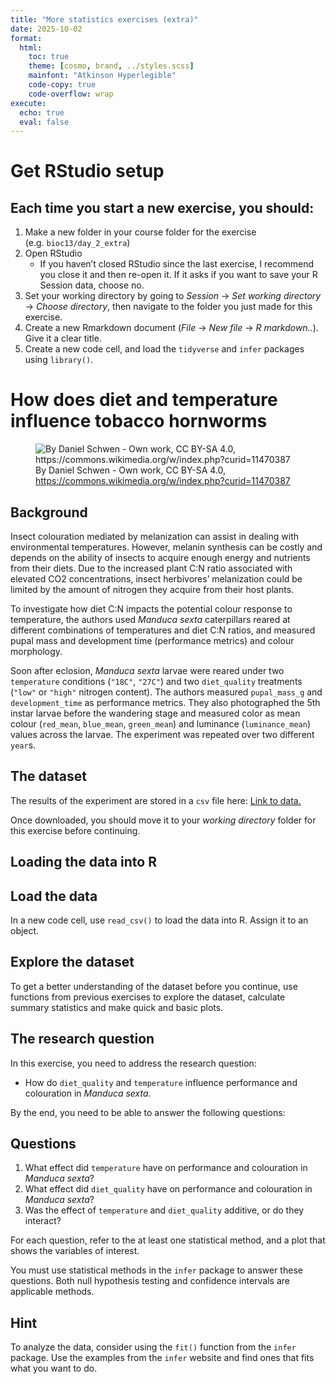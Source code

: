 ```yaml
---
title: "More statistics exercises (extra)"
date: 2025-10-02
format: 
  html:
    toc: true
    theme: [cosmo, brand, ../styles.scss]
    mainfont: "Atkinson Hyperlegible"
    code-copy: true
    code-overflow: wrap
execute:
  echo: true
  eval: false
---
```


# Get RStudio setup

::: {.callout-note appearance="default"}

## Each time you start a new exercise, you should:

1. Make a new folder in your course folder for the exercise (e.g. `bioc13/day_2_extra`)
2. Open RStudio
    - If you haven't closed RStudio since the last exercise, I recommend you close it and then re-open it. If it asks if you want to save your R Session data, choose no.
3. Set your working directory by going to *Session* -> *Set working directory* -> *Choose directory*, then navigate to the folder you just made for this exercise.
4. Create a new Rmarkdown document (*File* -> *New file* -> *R markdown..*). Give it a clear title.
5. Create a new code cell, and load the `tidyverse` and `infer` packages using `library()`.

:::




# **How does diet and temperature influence tobacco hornworms**

![By Daniel Schwen - Own work, CC BY-SA 4.0, [https://commons.wikimedia.org/w/index.php?curid=11470387](https://commons.wikimedia.org/w/index.php?curid=11470387)](https://upload.wikimedia.org/wikipedia/commons/thumb/a/a8/Tobacco_Hornworm_1.jpg/1080px-Tobacco_Hornworm_1.jpg)

## Background

Insect colouration mediated by melanization can assist in dealing with environmental temperatures. However, melanin synthesis can be costly and depends on the ability of insects to acquire enough energy and nutrients from their diets. Due to the increased plant C:N ratio associated with elevated CO2 concentrations, insect herbivores' melanization could be limited by the amount of nitrogen they acquire from their host plants.

To investigate how diet C:N impacts the potential colour response to temperature, the authors used *Manduca sexta* caterpillars reared at different combinations of temperatures and diet C:N ratios, and measured pupal mass and development time (performance metrics) and colour morphology.

Soon after eclosion, *Manduca sexta* larvae were reared under two `temperature` conditions (`"18C"`, `"27C"`) and two `diet_quality` treatments (`"low"` or `"high"` nitrogen content). The authors measured `pupal_mass_g` and `development_time` as performance metrics. They also photographed the 5th instar larvae before the wandering stage and measured color as mean colour (`red_mean`, `blue_mean`, `green_mean`) and luminance (`luminance_mean`) values across the larvae. The experiment was repeated over two different `year`s.

## The dataset

The results of the experiment are stored in a `csv` file here: [Link to data.](https://github.com/irmoodie/teaching_datasets/blob/main/tobacco_hornworms/tobacco_hornworms.csv)

Once downloaded, you should move it to your *working directory* folder for this exercise before continuing.


## Loading the data into R

::: {.callout-note appearance="default"}

## Load the data

In a new code cell, use `read_csv()` to load the data into R. Assign it to an object.

:::

## Explore the dataset

To get a better understanding of the dataset before you continue, use functions from previous exercises to explore the dataset, calculate summary statistics and make quick and basic plots.

## The research question

In this exercise, you need to address the research question:

- How do `diet_quality` and `temperature` influence performance and colouration in *Manduca sexta*.

By the end, you need to be able to answer the following questions:

::: {.callout-tip}

## Questions

1. What effect did `temperature` have on performance and colouration in *Manduca sexta*?
2. What effect did `diet_quality` have on performance and colouration in *Manduca sexta*?
3. Was the effect of `temperature` and `diet_quality` additive, or do they interact?

For each question, refer to the at least one statistical method, and a plot that shows the variables of interest.

:::

You must use statistical methods in the `infer` package to answer these questions. Both null hypothesis testing and confidence intervals are applicable methods.

::: {.callout-note collapse="true"}

## Hint

To analyze the data, consider using the `fit()` function from the `infer` package. Use the examples from the `infer` website and find ones that fits what you want to do.

:::